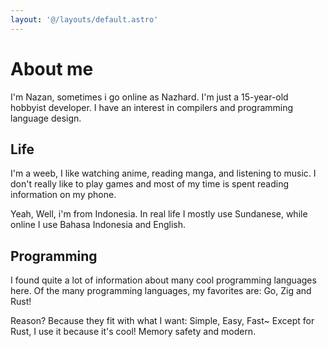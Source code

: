 ```yaml
---
layout: '@/layouts/default.astro'
---
```


<h1 class="text-3xl"> About me</h1>

I'm Nazan, sometimes i go online as Nazhard. I'm just a 15-year-old hobbyist developer.
I have an interest in compilers and programming language design.

<h2 class="text-xl">Life</h2>
I'm a weeb, I like watching anime, reading manga, and listening to music.
I don't really like to play games and most of my time is spent reading information on my phone.

Yeah, Well, i'm from Indonesia. In real life I mostly use Sundanese, while online I use Bahasa Indonesia and English.

<h2 class="text-xl">Programming</h2>

I found quite a lot of information about many cool programming languages here.
Of the many programming languages, my favorites are: Go, Zig and Rust!

Reason? Because they fit with what I want: Simple, Easy, Fast~
Except for Rust, I use it because it's cool! Memory safety and modern.
